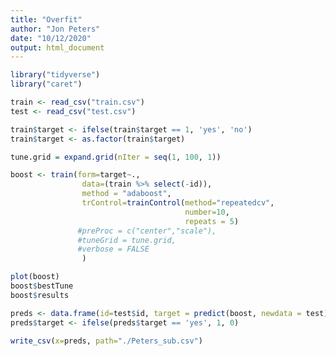```yaml
---
title: "Overfit"
author: "Jon Peters"
date: "10/12/2020"
output: html_document
---
```


```r
library("tidyverse")
library("caret")

train <- read_csv("train.csv")
test <- read_csv("test.csv")

train$target <- ifelse(train$target == 1, 'yes', 'no')
train$target <- as.factor(train$target)

```

```r
tune.grid = expand.grid(nIter = seq(1, 100, 1))

boost <- train(form=target~., 
                data=(train %>% select(-id)),
                method = "adaboost",
                trControl=trainControl(method="repeatedcv",
                                       number=10,
                                       repeats = 5)
               #preProc = c("center","scale"),
               #tuneGrid = tune.grid,
               #verbose = FALSE
                )

plot(boost)
boost$bestTune
boost$results
```


```r
preds <- data.frame(id=test$id, target = predict(boost, newdata = test))
preds$target <- ifelse(preds$target == 'yes', 1, 0)

write_csv(x=preds, path="./Peters_sub.csv")
```

